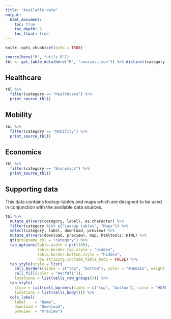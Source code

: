 ```yaml
---
title: "Available data"
output:
  html_document:
    toc: true
    toc_depth: 2
    toc_float: true
---
```


```r
knitr::opts_chunk$set(echo = TRUE)
```


```r
source(here("R", "utils.R"))
tbl <- get_table_data(here("R", "sources.json")) %>% distinct(category, label, .keep_all = TRUE)
```

## Healthcare
```r
tbl %>%
  filter(category == "Healthcare") %>% 
  print_source_tbl()
```

## Mobility
```r
tbl %>%
  filter(category == "Mobility") %>% 
  print_source_tbl()
```

## Economics
```r
tbl %>%
  filter(category == "Economics") %>% 
  print_source_tbl()
```

## Supporting data
This data contains lookup-tables and maps which are designed to be used in conjunction with the available data sources.
```r
tbl %>% 
  mutate_at(vars(category, label), as.character) %>% 
  filter(category %in% c("Lookup tables", "Maps")) %>% 
  select(category, label, download, preview) %>% 
  mutate_at(vars(download, preview), map, htmltools::HTML) %>% 
  gt(groupname_col = "category") %>%
  tab_options(table.width = pct(100),
              table.border.top.style = "hidden",
              table.border.bottom.style = "hidden",
              row.striping.include_table_body = FALSE) %>%
  tab_style(style = list(
    cell_borders(sides = c("top", "bottom"), color = "#DEE2E5", weight = px(1)),
    cell_fill(color = "#ecf0f1")),
    locations = list(cells_row_groups())) %>%
  tab_style(
    style = list(cell_borders(sides = c("top", "bottom"), color = "#DEE2E5", weight = px(1))),
    locations = list(cells_body())) %>%
  cols_label(
    label    = "Name",
    download = "Download",
    preview  = "Preview")
```